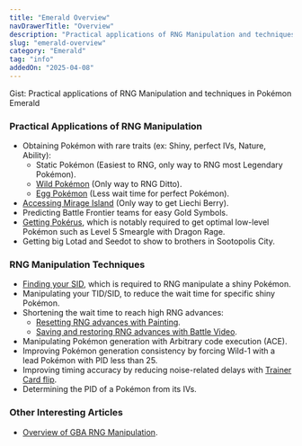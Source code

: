 ```yaml
---
title: "Emerald Overview"
navDrawerTitle: "Overview"
description: "Practical applications of RNG Manipulation and techniques in Pokémon Emerald."
slug: "emerald-overview"
category: "Emerald"
tag: "info"
addedOn: "2025-04-08"
---
```


<Gist>
  Gist: Practical applications of RNG Manipulation and techniques in Pokémon
  Emerald
</Gist>

### Practical Applications of RNG Manipulation

- Obtaining Pokémon with rare traits (ex: Shiny, perfect IVs, Nature, Ability):
  - Static Pokémon (Easiest to RNG, only way to RNG most Legendary Pokémon).
  - [Wild Pokémon](/retail-emerald-wild) (Only way to RNG Ditto).
  - [Egg Pokémon](/emulator-emerald-egg) (Less wait time for perfect Pokémon).
- [Accessing Mirage Island](/emerald-mirage-island) (Only way to get Liechi Berry).
- Predicting Battle Frontier teams for easy Gold Symbols.
- [Getting Pokérus](/emerald-pokerus-emu), which is notably required to get optimal low-level Pokémon such as Level 5 Smeargle with Dragon Rage.
- Getting big Lotad and Seedot to show to brothers in Sootopolis City.

### RNG Manipulation Techniques

- [Finding your SID](/gen3-sid), which is required to RNG manipulate a shiny Pokémon.
- Manipulating your TID/SID, to reduce the wait time for specific shiny Pokémon.
- Shortening the wait time to reach high RNG advances:
  - [Resetting RNG advances with Painting](/emerald-painting-rng).
  - [Saving and restoring RNG advances with Battle Video](/e-tips-rng).
- Manipulating Pokémon generation with Arbitrary code execution (ACE).
- Improving Pokémon generation consistency by forcing Wild-1 with a lead Pokémon with PID less than 25.
- Improving timing accuracy by reducing noise-related delays with [Trainer Card flip](/e-tips-rng).
- Determining the PID of a Pokémon from its IVs.

### Other Interesting Articles

- [Overview of GBA RNG Manipulation](/gba-overview).
